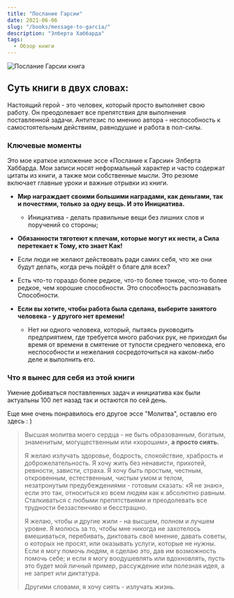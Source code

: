 ```yaml
---
title: "Послание Гарсии"
date: 2021-06-06
slug: "/books/message-to-garcia/"
description: "Элберта Хаббарда"
tags:
  - Обзор книги
---
```


<div className="image-container">
    <div className="image_item">
        <img alt="Послание Гарсии книга" src="/images/message-to-garcia-book.jpeg" />
    </div>
</div>

<style jsx>{`
  .image-container {
    width: 275px;
    height: 275px;
    margin: auto;
    position: relative;
    margin-bottom: 230px;
    text-align: center;
  }
   .image-container img {
    margin-top: 0.5rem;
    max-width: 100%;
    max-height: 100%;
  }
`}</style>

 ## Суть книги в двух словах:

Настоящий герой - это человек, который просто выполняет свою работу. Он преодолевает все препятствия для выполнения поставленной задачи. Антитезис по мнению автора - неспособность к самостоятельным действиям, равнодушие и работа в пол-силы.

### Ключевые моменты

Это мое краткое изложение эссе «Послание к Гарсии» Элберта Хаббарда. Мои записи носят неформальный характер и часто содержат цитаты из книги, а также мои собственные мысли. Это резюме включает главные уроки и важные отрывки из книги.

* **Мир награждает своими большими наградами, как деньгами, так и почестями, только за одну вещь. И это Инициатива.**
    * Инициатива - делать правильные вещи без лишних слов и поручений со стороны;

* **Обязанности тяготеют к плечам, которые могут их нести, а Сила перетекает к Тому, кто знает Как!**

* Если люди не желают действовать ради самих себя, что же они будут делать, когда речь пойдёт о благе для всех? 

* Есть что-то гораздо более редкое, что-то более тонкое, что-то более редкое, чем хорошие способности. Это способность распознавать Способности.

* **Если вы хотите, чтобы работа была сделана, выберите занятого человека - у другого нет времени!** 
    * Нет ни одного человека, который, пытаясь руководить предприятием, где требуется много рабочих рук, не приходил бы время от времени в смятение от тупости среднего человека, его неспособности и нежелания сосредоточиться на каком-либо деле и выполнить его.


### Что я вынес для себя из этой книги 

Умение добиваться поставленных задач и инициатива как были актуальны 100 лет назад так и остаются по сей день.

Еще мне очень понравилось его другое эссе "Молитва", оставлю его здесь : ) 
 
> Высшая молитва моего сердца - не быть образованным, богатым, знаменитым, могущественным или «хорошим», **а просто сиять.**
>  
> Я желаю излучать здоровье, бодрость, спокойствие, храбрость и доброжелательность. Я хочу жить без ненависти, прихотей, ревности, зависти, страха. Я хочу быть простым, честным, откровенным, естественным, чистым умом и телом, незатронутым предубеждениями - готовым сказать: «Я не знаю», если это так, относиться ко всем людям как к абсолютно равным. Сталкиваться с любыми препятствиями и преодолевать все трудности беззастенчиво и бесстрашно.
> 
> Я желаю, чтобы и другие жили - на высшем, полном и лучшем уровне. 
> Я молюсь за то, чтобы мне никогда не захотелось вмешиваться, перебивать, диктовать своё мнение, давать советы, о которых не просят, или оказывать услуги, которые не нужны.
> Если я могу помочь людям, я сделаю это, дав им возможность помочь себе; и если я могу воодушевлять или вдохновлять, пусть это будет мой личный пример, рассуждение или полезная идея, а не запрет или диктатура. 
> 
> Другими словами, я хочу сиять - излучать жизнь.